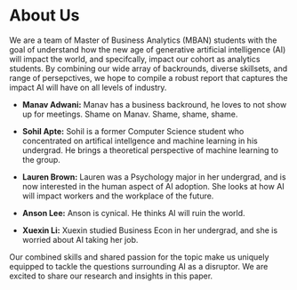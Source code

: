 # About Us

We are a team of Master of Business Analytics (MBAN) students with the goal of understand how the new age of generative artificial intelligence (AI) will impact the world, and specifcally, impact our cohort as analytics students. By combining our wide array of backrounds, diverse skillsets, and range of persepctives, we hope to compile a robust report that captures the impact AI will have on all levels of industry.

- **Manav Adwani:** Manav has a business backround, he loves to not show up for meetings. Shame on Manav. Shame, shame, shame.

- **Sohil Apte:** Sohil is a former Computer Science student who concentrated on artifical intellgence and machine learning in his undergrad. He brings a theoretical perspective of machine learning to the group.

- **Lauren Brown:** Lauren was a Psychology major in her undergrad, and is now interested in the human aspect of AI adoption. She looks at how AI will impact workers and the workplace of the future.

- **Anson Lee:** Anson is cynical. He thinks AI will ruin the world.

- **Xuexin Li:** Xuexin studied Business Econ in her undergrad, and she is worried about AI taking her job. 

Our combined skills and shared passion for the topic make us uniquely equipped to tackle the questions surrounding AI as a disruptor. We are excited to share our research and insights in this paper. 
